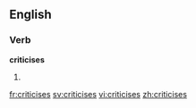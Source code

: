 
==English==

===Verb===
'''criticises'''

# {{third-person singular of|[[criticise]]}}

[[fr:criticises]]
[[sv:criticises]]
[[vi:criticises]]
[[zh:criticises]]